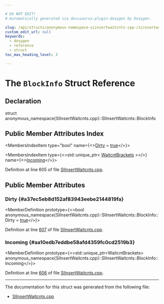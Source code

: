 ```yaml
---

# DO NOT EDIT!
# Automatically generated via docusaurus-plugin-doxygen by Doxygen.

slug: /api/structs/anonymous-namespace-siinsertwaitcnts-cpp-/siinsertwaitcnts/blockinfo
custom_edit_url: null
keywords:
  - doxygen
  - reference
  - struct
toc_max_heading_level: 3

---
```





# The `BlockInfo` Struct Reference

<DoxygenPage pluginConfig={pluginConfig}>



## Declaration

<CodeBlock>struct anonymous_namespace{SIInsertWaitcnts.cpp}::SIInsertWaitcnts::BlockInfo</CodeBlock>

## Public Member Attributes Index

<MembersIndex>

<MembersIndexItem
  type="bool"
  name={<><a href="#a37ec5eb8d152af83943eebe2144819fa">Dirty</a> = <a href="/docs/api/files/lib/lib/analysis/basicaliasanalysis-cpp/#af6d5cafbdfc5313e65d990120021a3ec">true</a></>}>
</MembersIndexItem>

<MembersIndexItem
  type={<>std::unique&#95;ptr&lt; <a href="/docs/api/classes/anonymous-namespace-siinsertwaitcnts-cpp-/waitcntbrackets">WaitcntBrackets</a> &gt;</>}
  name={<><a href="#aa10edb7eddbe58afd4359fc0cd2519b3">Incoming</a></>}>
</MembersIndexItem>

</MembersIndex>


Definition at line 605 of file <a href="/docs/api/files/lib/lib/target/lib/target/amdgpu/siinsertwaitcnts-cpp">SIInsertWaitcnts.cpp</a>.

<SectionDefinition>

## Public Member Attributes

### Dirty {#a37ec5eb8d152af83943eebe2144819fa}

<MemberDefinition
  prototype={<>bool anonymous&#95;namespace&#123;SIInsertWaitcnts.cpp&#125;::SIInsertWaitcnts::BlockInfo::Dirty = <a href="/docs/api/files/lib/lib/analysis/basicaliasanalysis-cpp/#af6d5cafbdfc5313e65d990120021a3ec">true</a></>}>

Definition at line <a href="/docs/api/files/lib/lib/target/lib/target/amdgpu/siinsertwaitcnts-cpp/#l00607">607</a> of file <a href="/docs/api/files/lib/lib/target/lib/target/amdgpu/siinsertwaitcnts-cpp">SIInsertWaitcnts.cpp</a>.
</MemberDefinition>

### Incoming {#aa10edb7eddbe58afd4359fc0cd2519b3}

<MemberDefinition
  prototype={<>std::unique&#95;ptr&lt;WaitcntBrackets&gt; anonymous&#95;namespace&#123;SIInsertWaitcnts.cpp&#125;::SIInsertWaitcnts::BlockInfo::Incoming</>}>

Definition at line <a href="/docs/api/files/lib/lib/target/lib/target/amdgpu/siinsertwaitcnts-cpp/#l00606">606</a> of file <a href="/docs/api/files/lib/lib/target/lib/target/amdgpu/siinsertwaitcnts-cpp">SIInsertWaitcnts.cpp</a>.
</MemberDefinition>

</SectionDefinition>

<hr/>

The documentation for this struct was generated from the following file:

<ul>
<li><a href="/docs/api/files/lib/lib/target/lib/target/amdgpu/siinsertwaitcnts-cpp">SIInsertWaitcnts.cpp</a></li>
</ul>

</DoxygenPage>
